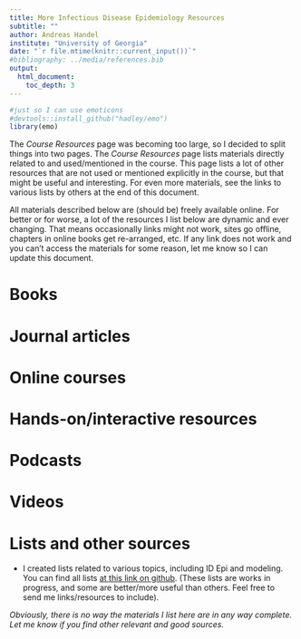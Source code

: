 ```yaml
---
title: More Infectious Disease Epidemiology Resources
subtitle: ""
author: Andreas Handel
institute: "University of Georgia"
date: "`r file.mtime(knitr::current_input())`"
#bibliography: ../media/references.bib
output: 
  html_document:
    toc_depth: 3
---
```



```r
#just so I can use emoticons
#devtools::install_github("hadley/emo")
library(emo)
```

The _Course Resources_ page was becoming too large, so I decided to split things into two pages. The _Course Resources_ page lists materials directly related to and used/mentioned in the course. This page lists a lot of other resources that are not used or mentioned explicitly in the course, but that might be useful and interesting.  For even more materials, see the links to various lists by others at the end of this document.

All materials described below are (should be) freely available online. For better or for worse, a lot of the resources I list below are dynamic and ever changing. That means occasionally links might not work, sites go offline, chapters in online books get re-arranged, etc. If any link does not work and you can't access the materials for some reason, let me know so I can update this document.


# Books


# Journal articles


# Online courses

# Hands-on/interactive resources


# Podcasts


# Videos


# Lists and other sources

* I created lists related to various topics, including ID Epi and modeling. You can find all lists [at this link on github](https://github.com/ahgroup/research-and-teaching-resource-lists).  (These lists are works in progress, and some are better/more useful than others. Feel free to send me links/resources to include).


_Obviously, there is no way the materials I list here are in any way complete. Let me know if you find other relevant and good sources._